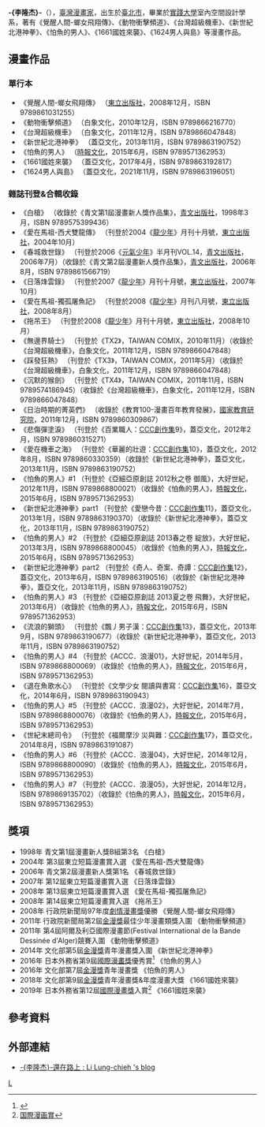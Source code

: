 {{noteTA
|1=zh-hans:李隆杰;zh-hant:李隆杰;zh-cn:李隆杰;zh-tw:李隆杰;zh-hk:李隆杰;zh-sg:李隆杰;zh-mo:李隆杰;
|2=zh-hans:李隆杰;zh-hant:李隆杰;zh-cn:李隆杰;zh-tw:李隆杰;zh-hk:李隆杰;zh-sg:李隆杰;zh-mo:李隆杰;
}}

{{Infobox Artist
| name          = 李隆杰<br>Li Lung-chieh
| birthdate     = {{Birth date and age|1982|9|16|mf=y}}
| location      = {{ROC}}[[台北|台北]]
| field         = [[漫畫家|漫畫家]]
}}

'''-{李隆杰}-'''（{{bd|1982年|9月16日}}），[[臺灣|臺灣]][[漫畫家|漫畫家]]，出生於[[臺北市|臺北市]]，畢業於[[實踐大學|實踐大學]]室內空間設計學系，著有《覺醒人間-螂女飛翔傳》、《動物衝擊頻道》、《台灣超級機車》、《新世紀北港神拳》、《怕魚的男人》、《1661國姓來襲》、《1624男人與島》等漫畫作品。

== 漫畫作品 ==
=== 單行本 ===
*《覺醒人間-螂女飛翔傳》 （[[東立出版社|東立出版社]]，2008年12月，ISBN 9789861031255）
*《動物衝擊頻道》 （白象文化，2010年12月，ISBN 9789866216770）
*《台灣超級機車》 （白象文化，2011年12月，ISBN 9789866047848）
*《新世紀北港神拳》 （蓋亞文化，2013年11月，ISBN 9789863190752）
*《怕魚的男人》 （[[時報文化|時報文化]]，2015年6月，ISBN 9789571362953）
*《1661國姓來襲》 （蓋亞文化，2017年4月，ISBN 9789863192817）
*《1624男人與島》 （蓋亞文化，2021年11月，ISBN 9789863196051）

=== 雜誌刊登&合輯收錄 ===
*《白槍》 （收錄於《青文第1屆漫畫新人獎作品集》，[[青文出版社|青文出版社]]，1998年3月，ISBN 9789575399436）
*《愛在馬祖-西犬雙龍傳》 （刊登於2004《[[龍少年|龍少年]]》月刊十月號，[[東立出版社|東立出版社]]，2004年10月）
*《春城救世錄》 （刊登於2006《[[元氣少年|元氣少年]]》半月刊VOL.14，[[青文出版社|青文出版社]]，2006年7月）（收錄於《青文第2屆漫畫新人獎作品集》，[[青文出版社|青文出版社]]，2006年8月，ISBN 9789861566719）
*《日落烽雲錄》 （刊登於2007《[[龍少年|龍少年]]》月刊十月號，[[東立出版社|東立出版社]]，2007年10月）
*《愛在馬祖-獨孤屠魚記》 （刊登於2008《[[龍少年|龍少年]]》月刊八月號，[[東立出版社|東立出版社]]，2008年8月）
*《拖吊王》 （刊登於2008《[[龍少年|龍少年]]》月刊十月號，[[東立出版社|東立出版社]]，2008年10月）
*《無邊界騎士》 （刊登於《TX2》，TAIWAN COMIX，2010年11月）（收錄於《台灣超級機車》，白象文化，2011年12月，ISBN 9789866047848）
*《踩發狂熱》 （刊登於《TX3》，TAIWAN COMIX，2011年5月）（收錄於《台灣超級機車》，白象文化，2011年12月，ISBN 9789866047848）
*《沉默的猴劍》 （刊登於《TX4》，TAIWAN COMIX，2011年11月，ISBN 9789574186945）（收錄於《台灣超級機車》，白象文化，2011年12月，ISBN 9789866047848）
*《日治時期的菁英們》 （收錄於《教育100-漫畫百年教育發展》，[[國家教育研究院|國家教育研究院]]，2011年12月，ISBN 9789860309867）
*《悲傷彈塗淚》 （刊登於《百業職人：[[CCC創作集|CCC創作集]]9》，蓋亞文化，2012年2月，ISBN 9789860315271）
*《愛在機車之海》 （刊登於《華麗的壯遊：[[CCC創作集|CCC創作集]]10》，蓋亞文化，2012年8月，ISBN 9789860330359）（收錄於《新世紀北港神拳》，蓋亞文化，2013年11月，ISBN 9789863190752）
*《怕魚的男人》#1 （刊登於《亞細亞原創誌 2012秋之卷 御風》，大好世紀，2012年11月，ISBN 9789868800021）（收錄於《怕魚的男人》，[[時報文化|時報文化]]，2015年6月，ISBN 9789571362953）
*《新世紀北港神拳》part1 （刊登於《愛戀今昔：[[CCC創作集|CCC創作集]]11》，蓋亞文化，2013年1月，ISBN 9789863190370）（收錄於《新世紀北港神拳》，蓋亞文化，2013年11月，ISBN 9789863190752）
*《怕魚的男人》#2 （刊登於《亞細亞原創誌 2013春之卷 綻放》，大好世紀，2013年3月，ISBN 9789868800045）（收錄於《怕魚的男人》，[[時報文化|時報文化]]，2015年6月，ISBN 9789571362953）
*《新世紀北港神拳》part2 （刊登於《奇人、奇案、奇譚：[[CCC創作集|CCC創作集]]12》，蓋亞文化，2013年6月，ISBN 9789863190516）（收錄於《新世紀北港神拳》，蓋亞文化，2013年11月，ISBN 9789863190752）
*《怕魚的男人》#3 （刊登於《亞細亞原創誌 2013夏之卷 飛舞》，大好世紀，2013年6月）（收錄於《怕魚的男人》，[[時報文化|時報文化]]，2015年6月，ISBN 9789571362953）
*《流浪的獅頭》 （刊登於《飄丿男子漢：[[CCC創作集|CCC創作集]]13》，蓋亞文化，2013年9月，ISBN 9789863190677）（收錄於《新世紀北港神拳》，蓋亞文化，2013年11月，ISBN 9789863190752）
*《怕魚的男人》#4 （刊登於《ACCC．浪漫01》，大好世紀，2014年5月，ISBN 9789868800069）（收錄於《怕魚的男人》，[[時報文化|時報文化]]，2015年6月，ISBN 9789571362953）
*《退在魚歌水心》 （刊登於《文學少女 閱讀與書寫：[[CCC創作集|CCC創作集]]16》，蓋亞文化，2014年6月，ISBN 9789863190943）
*《怕魚的男人》#5 （刊登於《ACCC．浪漫02》，大好世紀，2014年7月，ISBN 9789868800076）（收錄於《怕魚的男人》，[[時報文化|時報文化]]，2015年6月，ISBN 9789571362953）
*《世紀末總司令》 （刊登於《福爾摩沙 災與難：[[CCC創作集|CCC創作集]]17》，蓋亞文化，2014年8月，ISBN 9789863191087）
*《怕魚的男人》#6 （刊登於《ACCC．浪漫04》，大好世紀，2014年12月，ISBN 9789868800090）（收錄於《怕魚的男人》，[[時報文化|時報文化]]，2015年6月，ISBN 9789571362953）
*《怕魚的男人》#7 （刊登於《ACCC．浪漫05》，大好世紀，2014年12月，ISBN 9789869135702）（收錄於《怕魚的男人》，[[時報文化|時報文化]]，2015年6月，ISBN 9789571362953）

== 獎項 ==
*1998年 青文第1屆漫畫新人獎B組第3名 《白槍》
*2004年 第3屆東立短篇漫畫賞入選 《愛在馬祖-西犬雙龍傳》
*2006年 青文第2屆漫畫新人獎第1名 《春城救世錄》
*2007年 第12屆東立短篇漫畫賞入選 《日落烽雲錄》
*2008年 第13屆東立短篇漫畫賞入選 《愛在馬祖-獨孤屠魚記》
*2008年 第14屆東立短篇漫畫賞入選 《拖吊王》
*2008年 行政院新聞局97年度[[劇情漫畫獎|劇情漫畫獎]]優勝 《覺醒人間-螂女飛翔傳》
*2011年 行政院新聞局第2屆[[金漫獎|金漫獎]]最佳少年漫畫類獎入圍 《動物衝擊頻道》
*2011年 第4屆阿爾及利亞國際漫畫節(Festival International de la Bande Dessinée d'Alger)競賽入圍 《動物衝擊頻道》
*2014年 文化部第5屆[[金漫獎|金漫獎]]青年漫畫獎入圍 《新世紀北港神拳》
*2016年 日本外務省第9屆[[國際漫畫獎|國際漫畫獎]]優秀賞<ref name="manga-award">{{Cite web |url=https://www.manga-award.mofa.go.jp/ |title=国際漫画賞 |access-date=2019-02-22 |archive-date=2020-11-19 |archive-url=https://web.archive.org/web/20201119144250/https://www.manga-award.mofa.go.jp/ |dead-url=no }}</ref> 《怕魚的男人》
*2016年 文化部第7屆[[金漫獎|金漫獎]]青年漫畫獎 《怕魚的男人》
*2018年 文化部第9屆[[金漫獎|金漫獎]]青年漫畫獎&年度漫畫大獎 《1661國姓來襲》
*2019年 日本外務省第12屆[[國際漫畫獎|國際漫畫獎]]入賞<ref name="manga-award">[https://www.manga-award.mofa.go.jp/ 国際漫画賞]</ref> 《1661國姓來襲》

== 參考資料 ==
{{Reflist|2}}

== 外部連結 ==
*[http://thunderboom.pixnet.net/blog -{李隆杰}-還在路上 : Li Lung-chieh 's blog] {{Wayback|url=http://thunderboom.pixnet.net/blog |date=20191207142217 }}
[[Category:臺灣漫畫家|L]]